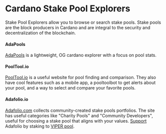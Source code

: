 # Cardano Stake Pool Explorers

Stake Pool Explorers allow you to browse or search stake pools. Stake pools are the block producers in Cardano and are integral to the security and decentralization of the blockchain. 

#### AdaPools
[AdaPools](https://adapools.org/) is a lightweight, OG cardano explorer with a focus on pool stats. 

#### PoolTool.io
[PoolTool.io](https://pooltool.io/) is a useful website for pool finding and comparison. They also have cool features such as a mobile app, a pooltoolbot to get alerts about your pool, and a way to select and compare your favorite pools.  

#### Adafolio.io
[Adafolio.com](https://adafolio.com/) collects community-created stake pools portfolios. The site has useful categories like "Charity Pools" and "Community Developers", useful for choosing a stake pool that aligns with your values. [Support](https://adafolio.com/support) Adafolio by staking to [VIPER pool](https://viperstaking.com/). 